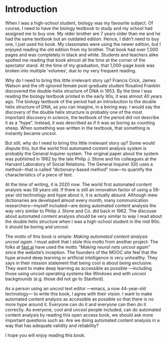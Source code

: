 # Introduction {#intro}

When I was a high-school student, biology was my favourite subject. Of course, I need to have the biology textbook to study and my school had assigned me to buy one. My older brother are 7 years older than me and he had the same textbook but an outdated edition. Hence, I didn't need to buy one, I just used his book. My classmates were using the newer edition, but I enjoyed reading the old edition from my brother. That book had over 1,000 pages and was completely in black and white. Students and teachers alike spotted me reading that book almost all the time at the corner of the spectator stand. At the time of my graduation, that 1,000-page book was broken into multiple 'volumes', due to my very frequent reading.

Why do I need to bring this little irrelevant story up? Francis Crick, James Watson and the oft-ignored female post-graduate student Rosalind Franklin discovered the double-helix structure of DNA in 1953. By the time I was reading the biology textbook printed in the early 90s, it was almost 40 years ago. The biology textbook of the period had an introduction to the double helix structure of DNA, as you can imagine,  in a boring way. I would say the discovery of the double helix structure is probably one of the most important discovery in science, the textbook of the period did not describe it as a "hype". Instead, it was described as if it was as boring as counting sheep. When something was written in the textbook, that something is instantly became uncool.

But still, why do I need to bring this little irrelevant story up? Some would dispute this, but the world first automated content analysis system is probably the General Inquirer system. The original paper about the system was published in 1962 by the late Philip J. Stone and his colleagues at the Harvard Laboratory of Social Relations. The General Inquirer (GI) uses a method---that is called "dictionary-based method" now---to quantify the characteristics of a piece of text.

At the time of writing, it is 2020 now. The world first automated content analysis was 58 years old. If there is still an innovation factor of using a 58-year old technology and hype about it, it is actually absurd. Although mew dictionaries are developed almost every month, many communication researchers---myself included---are doing automated content analysis the way very similar to Philip J. Stone and Co. did back in 1962. The discouse about automated content analysis should be very similar to way I read about the double helix structure when I was a high-school student in the mid 90s: it should be boring and uncool.

The motto of this book is simple: *Making automated content analysis uncool again.* I must admit that I stole this motto from another project: The folks at [fast.ai](https://www.fast.ai/) have used the motto *"Making neural nets uncool again"* since the website's inception. The founders of the MOOC site feel that the hype around deep learning or artificial intelligence is very unhealthy. They says in their mission statement that being cool is about being exclusive. They want to make deep learning as accessible as possible ---including those using uncool operating systems like Windows and with uncool backgrounds (e.g. those did not go to Stanford).

As a person using an uncool text editor ---emacs, a now 44-year-old technology--- to write this book, I agree with their vision. I want to make automated content analysis as accessible as possible so that there is no more hype around it. Everyone can do it and everyone can then do it correctly. As everyone, cool and uncool people included, can do automated content analysis by reading this open access book, we should ask more important questions such as: Are we doing automated content analysis in a way that has adequate validity and reliability?

I hope you will enjoy reading this book.
